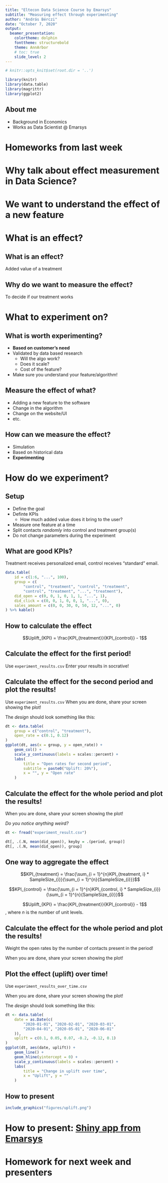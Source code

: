 ```yaml
---
title: "Eltecon Data Science Course by Emarsys"
subtitle: "Measuring effect through experimenting"
author: "András Bérczi"
date: "October 7, 2020"
output:
  beamer_presentation:
    colortheme: dolphin
    fonttheme: structurebold
    theme: AnnArbor
    # toc: true
    slide_level: 2
---
```


```r
# knitr::opts_knit$set(root.dir = '..')

library(knitr)
library(data.table)
library(magrittr)
library(ggplot2)
```

## About me

- Background in Economics
- Works as Data Scientist @ Emarsys

# Homeworks from last week

# Why talk about effect measurement in Data Science?

# We want to understand the effect of a new feature

# What is an effect?

## What is an effect?

Added value of a treatment

## Why do we want to measure the effect?

To decide if our treatment works

# What to experiment on?

## What is worth experimenting?

- **Based on customer's need**
- Validated by data based research
    - Will the algo work?
    - Does it scale?
    - Cost of the feature?
- Make sure you understand your feature/algorithm!


## Measure the effect of what?

- Adding a new feature to the software
- Change in the algorithm
- Change on the website/UI
- etc.

## How can we measure the effect?

- Simulation
- Based on historical data
- **Experimenting**

# How do we experiment?

## Setup

- Define the goal
- Definte KPIs
    - How much added value does it bring to the user?
- Measure one feature at a time
- Split contacts *randomly* into control and treatment group(s)
- Do not change parameters during the experiment

## What are good KPIs?

Treatment receives personalized email, control receives "standard" email.
```r
data.table(
    id = c(1:6, "...", 100),
    group = c(
        "control", "treatment", "control", "treatment",
        "control", "treatment", "...", "treatment"),
    did_open = c(0, 0, 1, 0, 1, 1, "...", 1),
    did_click = c(0, 0, 1, 0, 0, 1, "...", 0),
    sales_amount = c(0, 0, 30, 0, 50, 12, "...", 0)
) %>% kable()
```

## How to calculate the effect

$$Uplift_{KPI} = \frac{KPI_{treatment}}{KPI_{control}} - 1$$

## Calculate the effect for the first period!

Use `experiment_results.csv`
Enter your results in socrative!

## Calculate the effect for the second period and plot the results!

Use `experiment_results.csv`
When you are done, share your screen showing the plot!

The *design* should look something like this:
```r
dt <- data.table(
    group = c("control", "treatment"),
    open_rate = c(0.1, 0.12)
)
ggplot(dt, aes(x = group, y = open_rate)) +
    geom_col() +
    scale_y_continuous(labels = scales::percent) +
    labs(
        title = "Open rates for second period",
        subtitle = paste0("Uplift: 20%"),
        x = "", y = "Open rate"
    )
```

## Calculate the effect for the whole period and plot the results!

When you are done, share your screen showing the plot!

*Do you notice anything weird?*
```r
dt <- fread("experiment_result.csv")

dt[, .(.N, mean(did_open)), keyby = .(period, group)]
dt[, .(.N, mean(did_open)), group]
```

## One way to aggregate the effect

$$KPI_{treatment} = \frac{\sum_{i = 1}^{n}KPI_{treatment, i} * SampleSize_{i}}{\sum_{i = 1}^{n}{SampleSize_{i}}}$$

$$KPI_{control} = \frac{\sum_{i = 1}^{n}KPI_{control, i} * SampleSize_{i}}{\sum_{i = 1}^{n}{SampleSize_{i}}}$$

$$Uplift_{KPI} = \frac{KPI_{treatment}}{KPI_{control}} - 1$$
, where *n* is the number of unit levels.

## Calculate the effect for the whole period and plot the results!

Weight the open rates by the number of contacts present in the period!

When you are done, share your screen showing the plot!

## Plot the effect (uplift) over time!

Use `experiment_results_over_time.csv`

When you are done, share your screen showing the plot!

The *design* should look something like this:
```r

dt <- data.table(
    date = as.Date(c(
        "2020-01-01", "2020-02-01", "2020-03-01",
        "2020-04-01", "2020-05-01", "2020-06-01"
    )),
    uplift = c(0.1, 0.05, 0.07, -0.2, -0.12, 0.1)
)
ggplot(dt, aes(date, uplift)) +
    geom_line() +
    geom_hline(yintercept = 0) +
    scale_y_continuous(labels = scales::percent) +
    labs(
        title = "Change in uplift over time",
        x = "Uplift", y = ""
    )

```
## How to present

```r
include_graphics("figures/uplift.png")
```

# How to present: [Shiny app from Emarsys](https://rserver.service.emarsys.net/app/sto-monitoring)

# Homework for next week and presenters

